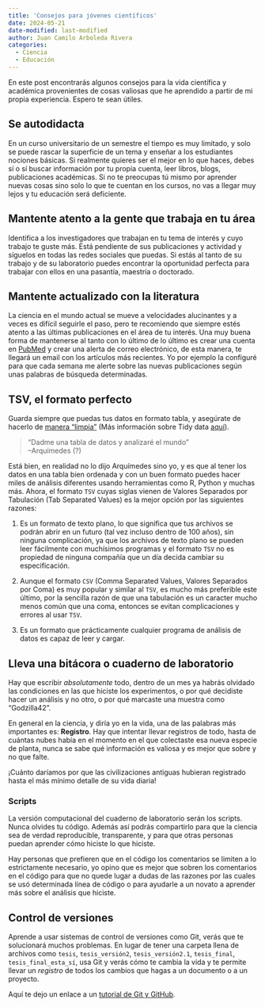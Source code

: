 ```yaml
---
title: 'Consejos para jóvenes científicos'
date: 2024-05-21
date-modified: last-modified
author: Juan Camilo Arboleda Rivera
categories:
  - Ciencia
  - Educación
---
```


En este post encontrarás algunos consejos para la vida científica y
académica provenientes de cosas valiosas que he aprendido a partir de mi
propia experiencia. Espero te sean útiles.

## Se autodidacta

En un curso universitario de un semestre el tiempo es muy limitado, y solo
se puede rascar la superficie de un tema y enseñar a los estudiantes
nociones básicas. Si realmente quieres ser el mejor en lo que haces, debes
sí o sí buscar información por tu propia cuenta, leer libros, blogs,
publicaciones académicas. Si no te preocupas tú mismo por aprender nuevas
cosas sino solo lo que te cuentan en los cursos, no vas a llegar muy lejos y
tu educación será deficiente.

## Mantente atento a la gente que trabaja en tu área

Identifica a los investigadores que trabajan en tu tema de interés y cuyo
trabajo te guste más. Está pendiente de sus publicaciones y actividad y
síguelos en todas las redes sociales que puedas. Si estás al tanto de su
trabajo y de su laboratorio puedes encontrar la oportunidad perfecta para
trabajar con ellos en una pasantía, maestría o doctorado.

## Mantente actualizado con la literatura

La ciencia en el mundo actual se mueve a velocidades alucinantes y a veces
es difícil seguirle el paso, pero te recomiendo que siempre estés atento a
las últimas publicaciones en el área de tu interés. Una muy buena forma de
mantenerse al tanto con lo último de lo último es crear una cuenta en
[PubMed](https://pubmed.ncbi.nlm.nih.gov/) y crear una alerta de correo
electrónico, de esta manera, te llegará un email con los artículos más
recientes. Yo por ejemplo la configuré para que cada semana me alerte sobre
las nuevas publicaciones según unas palabras de búsqueda determinadas.

## TSV, el formato perfecto

Guarda siempre que puedas tus datos en formato tabla, y asegúrate de hacerlo
de [manera "limpia"](https://es.r4ds.hadley.nz/12-tidy.html) (Más
información sobre Tidy data [aquí](https://es.wikipedia.org/wiki/Tidy_data)).

> "Dadme una tabla de datos y analizaré el mundo"\
> --Arquímedes (?)

Está bien, en realidad no lo dijo Arquímedes sino yo, y es que al tener los
datos en una tabla bien ordenada y con un buen formato puedes hacer miles de
análisis diferentes usando herramientas como R, Python y muchas más. Ahora,
el formato `TSV` cuyas siglas vienen de Valores Separados por Tabulación (Tab
Separated Values) es la mejor opción por las siguientes razones:

1. Es un formato de texto plano, lo que significa que tus archivos se podrán
abrir en un futuro (tal vez incluso dentro de 100 años), sin ninguna
complicación, ya que los archivos de texto plano se pueden leer fácilmente
con muchísimos programas y el formato `TSV` no es propiedad de ninguna
compañía que un día decida cambiar su especificación.

1. Aunque el formato `CSV` (Comma Separated Values, Valores Separados por
Coma) es muy popular y similar al `TSV`, es mucho más preferible este
último, por la sencilla razón de que una tabulación es un caracter mucho
menos común que una coma, entonces se evitan complicaciones y errores al
usar `TSV`.

1. Es un formato que prácticamente cualquier programa de análisis de datos
es capaz de leer y cargar.

## Lleva una bitácora o cuaderno de laboratorio

Hay que escribir *absolutamente* todo, dentro de un mes ya habrás olvidado
las condiciones en las que hiciste los experimentos, o por qué decidiste hacer
un análisis y no otro, o por qué marcaste una muestra como "Godzilla42".

En general en la ciencia, y diría yo en la vida, una de las palabras más
importantes es: **Registro**. Hay que intentar llevar registros de todo, hasta
de cuántas nubes había en el momento en el que colectaste esa nueva especie de
planta, nunca se sabe qué información es valiosa y es mejor que sobre y no que
falte.

¡Cuánto daríamos por que las civilizaciones antiguas hubieran registrado
hasta el más mínimo detalle de su vida diaria!

### Scripts

La versión computacional del cuaderno de laboratorio serán los scripts.
Nunca olvides tu código. Además así podrás compartirlo para que la ciencia
sea de verdad reproducible, transparente, y para que otras personas puedan
aprender cómo hiciste lo que hiciste.

Hay personas que prefieren que en el código los comentarios se limiten a lo
estrictamente necesario, yo opino que es mejor que sobren los comentarios en
el código para que no quede lugar a dudas de las razones por las cuales se
usó determinada línea de código o para ayudarle a un novato a aprender más
sobre el análisis que hiciste.

## Control de versiones

Aprende a usar sistemas de control de versiones como Git, verás que te
solucionará muchos problemas. En lugar de tener una carpeta llena de
archivos como `tesis`, `tesis_versión2`, `tesis_versión2.1`, `tesis_final`,
`tesis_final_esta_sí`, usa Git y verás cómo te cambia la vida y te permite
llevar un *registro* de todos los cambios que hagas a un documento o a un
proyecto.

Aquí te dejo un enlace a un [tutorial de Git y
GitHub](https://nesper94.github.io/teaching/git/git.html).
